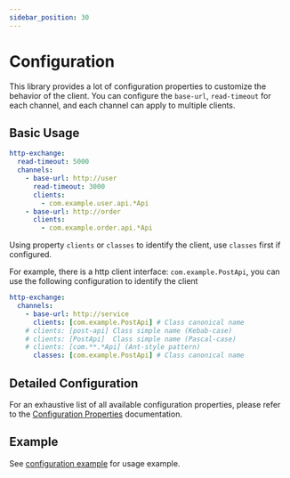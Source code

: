 ```yaml
---
sidebar_position: 30
---
```


# Configuration

This library provides a lot of configuration properties to customize the behavior of the client.
You can configure the `base-url`, `read-timeout` for each channel, and each channel can apply to multiple clients.

## Basic Usage

```yaml title="application.yaml"
http-exchange:
  read-timeout: 5000
  channels:
    - base-url: http://user
      read-timeout: 3000
      clients:
        - com.example.user.api.*Api
    - base-url: http://order
      clients:
        - com.example.order.api.*Api
```

Using property `clients` or `classes` to identify the client, use `classes` first if configured.

For example, there is a http client interface: `com.example.PostApi`, you can use the following configuration to identify the client

```yaml title="application.yaml"
http-exchange:
  channels:
    - base-url: http://service
      clients: [com.example.PostApi] # Class canonical name
    # clients: [post-api] Class simple name (Kebab-case)
    # clients: [PostApi]  Class simple name (Pascal-case)
    # clients: [com.**.*Api] (Ant-style pattern)
      classes: [com.example.PostApi] # Class canonical name
```

## Detailed Configuration

For an exhaustive list of all available configuration properties, please refer to the [Configuration Properties](../40-configuration-properties.md) documentation.

## Example

See [configuration example](https://github.com/DanielLiu1123/httpexchange-spring-boot-starter/blob/main/httpexchange-spring-boot-autoconfigure/src/main/resources/application-http-exchange-statrer-example.yml) for usage example.
